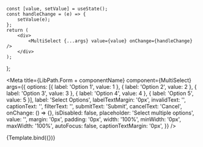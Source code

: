 
    const [value, setValue] = useState();
    const handleChange = (e) => {
        setValue(e);
    };
    return (
        <div>
            <MultiSelect {...args} value={value} onChange={handleChange} />
        </div>
    );
};


<Meta
    title={LibPath.Form + componentName}
    component={MultiSelect}
    args={{
       options: [{ label: 'Option 1', value: 1 }, { label: 'Option 2', value: 2 }, { label: 'Option 3', value: 3 }, { label: 'Option 4', value: 4 }, { label: 'Option 5', value: 5 }],
        label: 'Select Options',
        labelTextMargin: '0px',
        invalidText: '',
        captionText: '',
        filterText: '',
        submitText: 'Submit',
        cancelText: 'Cancel',
        onChange: () => {},
        isDisabled: false,
        placeholder: 'Select multiple options',
        value: '',
        margin: '0px',
        padding: '0px',
        width: '100%',
        minWidth: '0px',
        maxWidth: '100%',
        autoFocus: false,
        captionTextMargin: '0px',
    }}
/>

<DocsPageHeader
    title={componentName}
    description="This component is used "
    addImportantNote={false}
    variant="stable"
/>

<Canvas withToolbar>
    <Story name="Base" height='300px'>{Template.bind({})}</Story>
</Canvas>

<DocsPageBody addStories={false} />

